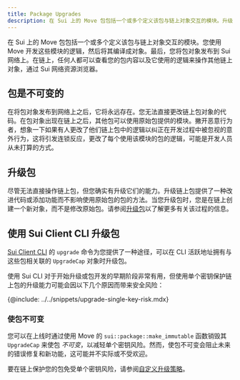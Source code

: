 ```yaml
---
title: Package Upgrades
description: 在 Sui 上的 Move 包包括一个或多个定义该包与链上对象交互的模块。升级链上包提供了一种在不影响使用您已发布模块的包的情况下改进代码或添加功能的方式。
---
```


在 Sui 上的 Move 包包括一个或多个定义该包与链上对象交互的模块。您使用 Move 开发这些模块的逻辑，然后将其编译成对象。最后，您将包对象发布到 Sui 网络上。在链上，任何人都可以查看您的包内容以及它使用的逻辑来操作其他链上对象，通过 Sui 网络资源浏览器。

## 包是不可变的

在将包对象发布到网络上之后，它将永远存在。您无法直接更改链上包对象的代码。在包对象出现在链上之后，其他包可以使用原始包提供的模块。撇开恶意行为者，想象一下如果有人更改了他们链上包中的逻辑以纠正在开发过程中被忽视的意外行为，这将引发连锁反应，更改了每个使用该模块的包的逻辑，可能是开发人员从未打算的方式。

## 升级包

尽管无法直接操作链上包，但您确实有升级它们的能力。升级链上包提供了一种改进代码或添加功能而不影响使用原始包的包的方法。当您升级包时，您是在链上创建一个新对象，而不是修改原始包。请参阅[升级包](./packages/upgrade.mdx)以了解更多有关该过程的信息。

## 使用 Sui Client CLI 升级包

[Sui Client CLI](/references/cli/client.mdx) 的 `upgrade` 命令为您提供了一种途径，可以在 CLI 活跃地址拥有与这些包相关联的 `UpgradeCap` 对象时升级包。

使用 Sui CLI 对于开始升级或包开发的早期阶段非常有用，但使用单个密钥保护链上包的升级能力可能会因以下几个原因而带来安全风险：

{@include: ../../snippets/upgrade-single-key-risk.mdx}

### 使包不可变

您可以在上线时通过使用 Move 的 `sui::package::make_immutable` 函数销毁其 `UpgradeCap` 来使包 _不可变_，以减轻单个密钥风险。然而，使包不可变会阻止未来的错误修复和新功能，这可能并不实际或不受欢迎。

要在链上保护您的包免受单个密钥风险，请参阅[自定义升级策略](./packages/custom-policies.mdx)。
